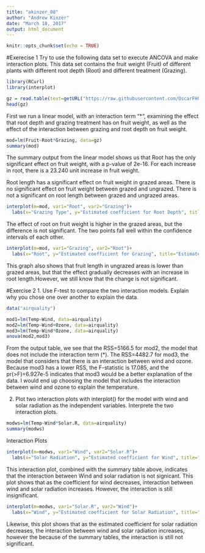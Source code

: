 ```yaml
---
title: "akinzer_08"
author: "Andrew Kinzer"
date: "March 18, 2017"
output: html_document
---
```


```r
knitr::opts_chunk$set(echo = TRUE)
```
#Exerecise 1
Try to use the following data set to execute ANCOVA and make interaction plots. This data set contains the fruit weight (Fruit) of different plants with different root depth (Root) and different treatment (Grazing).


```r
library(RCurl)
library(interplot)
```


```r
gz = read.table(text=getURL("https://raw.githubusercontent.com/OscarFHC/NRE538_GSRA/master/Labs/NRE538_ANCOVA_n_Interaction/ipomopsis.txt"), sep="", header=T,comment.char="#")
head(gz)
```

First we run a linear model, with an interaction term "*", examining the effect that root depth and grazing treatment has on fruit weight, as well as the effect of the interaction between grazing and root depth on fruit weight.

```r

mod=lm(Fruit~Root*Grazing, data=gz)
summary(mod)
```
The summary output from the linear model shows us that Root has the only significant effect on fruit weight, with a p-value of 2e-16. For each increase in root, there is a 23.240 unit increase in fruit weight. 

Root length has a significant effect on fruit weight in grazed areas. 
There is no significant effect on fruit weight between grazed and ungrazed.
There is not a significant on root length between grazed and ungrazed areas.


```r
interplot(m=mod, var1="Root", var2="Grazing")+
  labs(x="Grazing Type", y="Estimated coefficient for Root Depth", title="Estimated Coefficient of Root Depth on Grazing Type")
```

The effect of root on fruit weight is higher in the grazed areas, but the difference is not significant. The two points fall well within the confidence intervals of each other. 

```r
interplot(m=mod, var1="Grazing", var2="Root")+
  labs(x="Root", y="Estimated coefficient for Grazing", title="Estimated Coefficient of Grazing on Root")
```

This graph also shows that fruit length in ungrazed areas is lower than grazed areas, but that the effect gradually decreases with an increase in root length.However, we still know that the change is not significant.

#Exercise 2
1. Use F-test to compare the two interaction models. Explain why you chose one over another to explain the data.
```r
data("airquality")
```

```r
mod1=lm(Temp~Wind, data=airquality)
mod2=lm(Temp~Wind+Ozone, data=airquality)
mod3=lm(Temp~Wind*Ozone, data=airquality)
anova(mod2,mod3)
```

From the output table, we see that the RSS=5166.5 for mod2, the model that does not include the interaction term (*). The RSS=4482.7 for mod3, the model that considers that there is an interaction between wind and ozone. Because mod3 has a lower RSS, the F-statistic is 17.085, and the pr(>F)=6.927e-5 indicates that mod3 would be a better explanation of the data. I would end up choosing the model that includes the interaction between wind and ozone to explain the temperature.



2. Plot two interaction plots with interplot() for the model with wind and solar radiation as the independent variables. Interprete the two interaction plots.
```r
modws=lm(Temp~Wind*Solar.R, data=airquality)
summary(modws)
```
Interaction Plots

```r
interplot(m=modws, var1="Wind", var2="Solar.R")+
  labs(x="Solar Radiation", y="Estimated coefficient for Wind", title="Estimated Coefficient of Wind on Solar Radiation")
```
This interaction plot, combined with the summary table above, indicates that the interaction between Wind and solar radiation is not signicant. This plot shows that as the coefficient for wind decreases, interaction between wind and solar radiation increases. However, the interaction is still insignificant.

```r
interplot(m=modws, var1="Solar.R", var2="Wind")+
  labs(x="Wind", y="Estimated coefficient for Solar Radiation", title="Estimated Coefficient of Solar Radiation on Wind")
```

Likewise, this plot shows that as the estimated coefficient for solar radiation decreases, the interaction between wind and solar radiation increases, however the because of the summary tables, the interaction is still not significant.